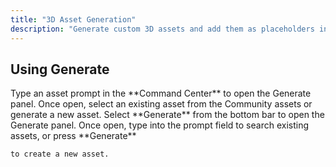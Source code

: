 ```yaml
---
title: "3D Asset Generation"
description: "Generate custom 3D assets and add them as placeholders in a scene. "
---
```


## Using Generate

<AccordionGroup>
  <Accordion title="Starting in Command Center" defaultOpen={false}>
    Type an asset prompt in the **Command Center** to open the Generate panel. Once open, select an existing asset from the Community assets or generate a new asset.
  </Accordion>

  <Accordion title="Starting in the Generate panel" defaultOpen={false}>
    Select **Generate** from the bottom bar to open the Generate panel. Once open, type into the prompt field to search existing assets, or press **Generate**

    to create a new asset.
  </Accordion>
</AccordionGroup>